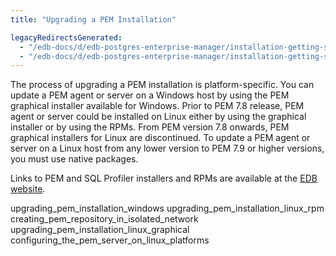 ```yaml
---
title: "Upgrading a PEM Installation"

legacyRedirectsGenerated:
  - "/edb-docs/d/edb-postgres-enterprise-manager/installation-getting-started/upgrade-migration-guide/8.0/upgrading_pem_installation.html"
  - "/edb-docs/d/edb-postgres-enterprise-manager/installation-getting-started/upgrade-migration-guide/latest/upgrading_pem_installation.html"
---
```


<div id="upgrading_pem_installation" class="registered_link"></div>

The process of upgrading a PEM installation is platform-specific. You can update a PEM agent or server on a Windows host by using the PEM graphical installer available for Windows. Prior to PEM 7.8 release, PEM agent or server could be installed on Linux either by using the graphical installer or by using the RPMs. From PEM version 7.8 onwards, PEM graphical installers for Linux are discontinued. To update a PEM agent or server on a Linux host from any lower version to PEM 7.9 or higher versions, you must use native packages.

Links to PEM and SQL Profiler installers and RPMs are available at the [EDB website](https://www.enterprisedb.com/downloads/edb-postgres-enterprise-manager).

<div class="toctree">

upgrading_pem_installation_windows upgrading_pem_installation_linux_rpm creating_pem_repository_in_isolated_network upgrading_pem_installation_linux_graphical configuring_the_pem_server_on_linux_platforms

</div>
